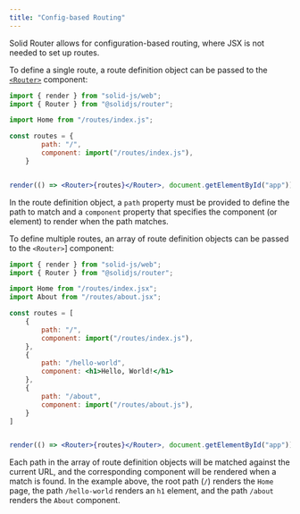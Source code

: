 ```yaml
---
title: "Config-based Routing"
---
```


Solid Router allows for configuration-based routing, where JSX is not needed to set up routes. 

To define a single route, a route definition object can be passed to the [`<Router>`](/solid-router/reference/components/router) component:

```jsx
import { render } from "solid-js/web";
import { Router } from "@solidjs/router";

import Home from "/routes/index.js";

const routes = {
		path: "/",
		component: import("/routes/index.js"),
	}


render(() => <Router>{routes}</Router>, document.getElementById("app"));
```

In the route definition object, a `path` property must be provided to define the path to match and a `component` property that specifies the component (or element) to render when the path matches.

To define multiple routes, an array of route definition objects can be passed to the `<Router>`] component:

```jsx
import { render } from "solid-js/web";
import { Router } from "@solidjs/router";

import Home from "/routes/index.jsx";
import About from "/routes/about.jsx";

const routes = [
    {
		path: "/",
		component: import("/routes/index.js"),
	},
    {
        path: "/hello-world",
        component: <h1>Hello, World!</h1>
    },
    {
        path: "/about",
        component: import("/routes/about.js"),
    }
]


render(() => <Router>{routes}</Router>, document.getElementById("app"));
```

Each path in the array of route definition objects will be matched against the current URL, and the corresponding component will be rendered when a match is found.
In the example above, the root path (`/`) renders the `Home` page, the path `/hello-world` renders an `h1` element, and the path `/about` renders the `About` component.